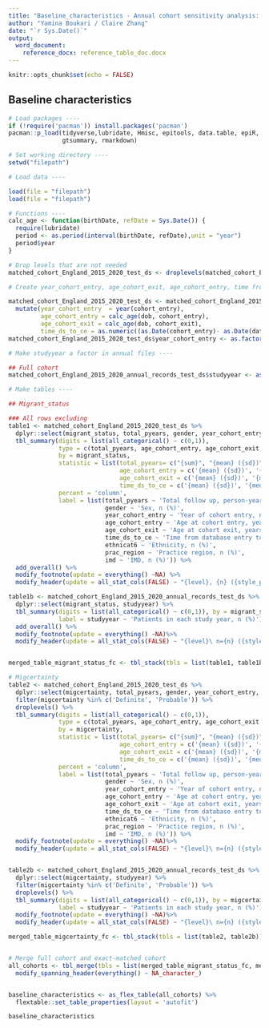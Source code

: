 ---
title: "Baseline_characteristics - Annual cohort sensitivity analysis: matched on age_data_start, year_data_start and prac_region"
author: "Yamina Boukari / Claire Zhang"
date: "`r Sys.Date()`"
output: 
  word_document:
    reference_docx: reference_table_doc.docx
---

```{r setup, include=FALSE, quiet = TRUE, warning=FALSE}
knitr::opts_chunk$set(echo = FALSE)
```

## Baseline characteristics

```{r echo=FALSE, message = FALSE, quiet=TRUE, warning=FALSE}

# Load packages ----
if (!require('pacman')) install.packages('pacman')
pacman::p_load(tidyverse,lubridate, Hmisc, epitools, data.table, epiR, flextable,
               gtsummary, rmarkdown)

# Set working directory ----
setwd("filepath")

# Load data ---- 

load(file = "filepath")
load(file = "filepath")

# Functions ----
calc_age <- function(birthDate, refDate = Sys.Date()) {
  require(lubridate)
  period <- as.period(interval(birthDate, refDate),unit = "year")
  period$year
}

# Drop levels that are not needed
matched_cohort_England_2015_2020_test_ds <- droplevels(matched_cohort_England_2015_2020_test_ds)

# Create year_cohort_entry, age_cohort_exit, age_cohort_entry, time from data start to cohort entry variables -----

matched_cohort_England_2015_2020_test_ds <- matched_cohort_England_2015_2020_test_ds %>%
  mutate(year_cohort_entry  = year(cohort_entry), 
         age_cohort_entry = calc_age(dob, cohort_entry),
         age_cohort_exit = calc_age(dob, cohort_exit),
         time_ds_to_ce = as.numeric((as.Date(cohort_entry)- as.Date(data_start))/365))
matched_cohort_England_2015_2020_test_ds$year_cohort_entry <- as.factor(matched_cohort_England_2015_2020_test_ds$year_cohort_entry)

# Make studyyear a factor in annual files ----

## Full cohort
matched_cohort_England_2015_2020_annual_records_test_ds$studyyear <- as.factor(matched_cohort_England_2015_2020_annual_records_test_ds$studyyear)

# Make tables ----

## Migrant_status 

### All rows excluding 
table1 <- matched_cohort_England_2015_2020_test_ds %>%
  dplyr::select(migrant_status, total_pyears, gender, year_cohort_entry, age_cohort_entry, age_cohort_exit, time_ds_to_ce, ethnicat6, prac_region, imd) %>%
  tbl_summary(digits = list(all_categorical() ~ c(0,1)), 
              type = c(total_pyears, age_cohort_entry, age_cohort_exit, time_ds_to_ce) ~ 'continuous2', 
              by = migrant_status, 
              statistic = list(total_pyears= c("{sum}", "{mean} ({sd})", "{median} ({IQR})"), 
                               age_cohort_entry = c('{mean} ({sd})', '{median} ({IQR})'), 
                               age_cohort_exit = c('{mean} ({sd})', '{median} ({IQR})'),
                               time_ds_to_ce = c('{mean} ({sd})', '{median} ({IQR})')), 
              percent = 'column',
              label = list(total_pyears ~ 'Total follow up, person-years', 
                           gender ~ 'Sex, n (%)', 
                           year_cohort_entry ~ 'Year of cohort entry, n (%)', 
                           age_cohort_entry ~ 'Age at cohort entry, years', 
                           age_cohort_exit ~ 'Age at cohort exit, years',
                           time_ds_to_ce ~ 'Time from database entry to cohort entry, years',
                           ethnicat6 ~ 'Ethnicity, n (%)', 
                           prac_region ~ 'Practice region, n (%)', 
                           imd ~ 'IMD, n (%)')) %>%
  add_overall() %>%
  modify_footnote(update = everything() ~NA) %>%
  modify_header(update = all_stat_cols(FALSE) ~ "{level}, {n} ({style_percent(p, digits = 1)}%)")

table1b <- matched_cohort_England_2015_2020_annual_records_test_ds %>%
  dplyr::select(migrant_status, studyyear) %>%
  tbl_summary(digits = list(all_categorical() ~ c(0,1)), by = migrant_status,
              label = studyyear ~ 'Patients in each study year, n (%)')%>%
  add_overall() %>%
  modify_footnote(update = everything() ~NA)%>%
  modify_header(update = all_stat_cols(FALSE) ~ "{level}\ n={n} ({style_percent(p, digits = 1)}%)")


merged_table_migrant_status_fc <- tbl_stack(tbls = list(table1, table1b)) # fc = full cohort

# Migcertainty 
table2 <- matched_cohort_England_2015_2020_test_ds %>% 
  dplyr::select(migcertainty, total_pyears, gender, year_cohort_entry, age_cohort_entry, age_cohort_exit, time_ds_to_ce, ethnicat6, prac_region, imd) %>%
  filter(migcertainty %in% c('Definite', 'Probable')) %>%
  droplevels() %>%
  tbl_summary(digits = list(all_categorical() ~ c(0,1)), 
              type = c(total_pyears, age_cohort_entry, age_cohort_exit, time_ds_to_ce) ~ 'continuous2', 
              by = migcertainty, 
              statistic = list(total_pyears= c("{sum}", "{mean} ({sd})", "{median} ({IQR})"), 
                               age_cohort_entry = c('{mean} ({sd})', '{median} ({IQR})'), 
                               age_cohort_exit = c('{mean} ({sd})', '{median} ({IQR})'),
                               time_ds_to_ce = c('{mean} ({sd})', '{median} ({IQR})')), 
              percent = 'column',
              label = list(total_pyears ~ 'Total follow up, person-years', 
                           gender ~ 'Sex, n (%)', 
                           year_cohort_entry ~ 'Year of cohort entry, n (%)', 
                           age_cohort_entry ~ 'Age at cohort entry, years', 
                           age_cohort_exit ~ 'Age at cohort exit, years',
                           time_ds_to_ce ~ 'Time from database entry to cohort entry, years',
                           ethnicat6 ~ 'Ethnicity, n (%)', 
                           prac_region ~ 'Practice region, n (%)', 
                           imd ~ 'IMD, n (%)')) %>%
  modify_footnote(update = everything() ~NA)%>%
  modify_header(update = all_stat_cols(FALSE) ~ "{level}\ n={n} ({style_percent(p, digits = 1)}%)")


table2b <- matched_cohort_England_2015_2020_annual_records_test_ds %>%
  dplyr::select(migcertainty, studyyear) %>%
  filter(migcertainty %in% c('Definite', 'Probable')) %>%
  droplevels() %>%
  tbl_summary(digits = list(all_categorical() ~ c(0,1)), by = migcertainty,
              label = studyyear ~ 'Patients in each study year, n (%)')%>%
  modify_footnote(update = everything() ~NA)%>%
  modify_header(update = all_stat_cols(FALSE) ~ "{level}\ n={n} ({style_percent(p, digits = 1)}%)")

merged_table_migcertainty_fc <- tbl_stack(tbls = list(table2, table2b))


# Merge full cohort and exact-matched cohort
all_cohorts <- tbl_merge(tbls = list(merged_table_migrant_status_fc, merged_table_migcertainty_fc)) %>%
  modify_spanning_header(everything() ~ NA_character_)


baseline_characteristics <- as_flex_table(all_cohorts) %>%
  flextable::set_table_properties(layout = 'autofit')

baseline_characteristics

```


